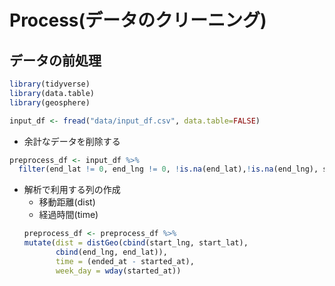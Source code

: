 # Process(データのクリーニング)
## データの前処理

```r
library(tidyverse)
library(data.table)
library(geosphere)

input_df <- fread("data/input_df.csv", data.table=FALSE)
```

- 余計なデータを削除する
```r
preprocess_df <- input_df %>% 
  filter(end_lat != 0, end_lng != 0, !is.na(end_lat),!is.na(end_lng), started_at < ended_at)
```

- 解析で利用する列の作成
  - 移動距離(dist)
  - 経過時間(time)
```r
preprocess_df <- preprocess_df %>% 
  mutate(dist = distGeo(cbind(start_lng, start_lat), 
         cbind(end_lng, end_lat)),
         time = (ended_at - started_at),
         week_day = wday(started_at))
```